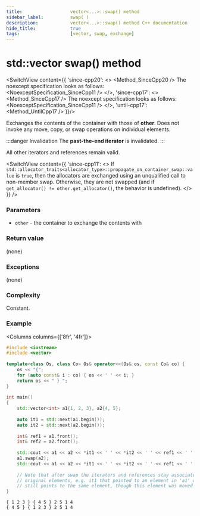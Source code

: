 ```yaml
---
title:					vector<...>::swap() method
sidebar_label:			swap( )
description:			vector<...>::swap() method C++ documentation
hide_title:				true
tags:					[vector, swap, exchange]
---
```



<!-- Terms -->

<!----------------- Codes ---------------------->

<!-- swap() -->

# std::vector swap() method


<SwitchView content={{
        'since-cpp20': <>
            <Method_SinceCpp20 />
            The noexcept specification looks as follows:
            <NoexceptSpecification_SinceCpp11 />
        </>,
        'since-cpp17': <>
            <Method_SinceCpp17 />
            The noexcept specification looks as follows:
            <NoexceptSpecification_SinceCpp11 />
        </>,
        'until-cpp17': <Method_UntilCpp17 />
    }}/>


Exchanges the contents of the container with those of **other**. Does not invoke any move, copy, or swap operations on individual elements.

:::danger Invalidation
The **past-the-end iterator** is invalidated.
:::

All other iterators and references remain valid.

<SwitchView content={{
    'since-cpp11': <>
        If <code>std::allocator_traits&lt;allocator_type&gt;::propagate_on_container_swap::value</code> is <code>true</code>,
        then the allocators are exchanged using an unqualified call to non-member swap. 
        Otherwise, they are not swapped (and if <code>get_allocator() != other.get_allocator()</code>, the behavior is <Tooltip title={Term_UndefinedBehaviour}>undefined</Tooltip>).
    </>
}} />

### Parameters

 - `other` - the container to exchange the contents with

### Return value

(none)

### Exceptions
(none)

### Complexity

Constant.

### Example

<Columns columns={['8fr', '4fr']}>
<div>

```cpp title='Main.cpp' showLineNumbers
#include <iostream>
#include <vector>
 
template<class Os, class Co> Os& operator<<(Os& os, const Co& co) {
    os << "{";
    for (auto const& i : co) { os << ' ' << i; }
    return os << " } ";
}
 
int main()
{
    std::vector<int> a1{1, 2, 3}, a2{4, 5};
 
    auto it1 = std::next(a1.begin());
    auto it2 = std::next(a2.begin());
 
    int& ref1 = a1.front();
    int& ref2 = a2.front();
 
    std::cout << a1 << a2 << *it1 << ' ' << *it2 << ' ' << ref1 << ' ' << ref2 << '\n';
    a1.swap(a2);
    std::cout << a1 << a2 << *it1 << ' ' << *it2 << ' ' << ref1 << ' ' << ref2 << '\n';
 
    // Note that after swap the iterators and references stay associated with their
    // original elements, e.g. it1 that pointed to an element in 'a1' with value 2
    // still points to the same element, though this element was moved into 'a2'.
}
```

</div>
<div>

```plaintext title="Output"
{ 1 2 3 } { 4 5 } 2 5 1 4
{ 4 5 } { 1 2 3 } 2 5 1 4
```

</div>
</Columns>

